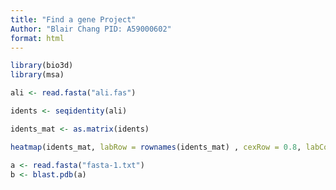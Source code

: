 ```yaml
---
title: "Find a gene Project"
Author: "Blair Chang PID: A59000602"
format: html
---
```


```r
library(bio3d)
library(msa)
```

```r
ali <- read.fasta("ali.fas")
```

```r
idents <- seqidentity(ali)
```

```r
idents_mat <- as.matrix(idents)
```

```r
heatmap(idents_mat, labRow = rownames(idents_mat) , cexRow = 0.8, labCol = rownames(idents_mat), cexCol = 0.8, margins = c(13,13))

```

```r
a <- read.fasta("fasta-1.txt")
b <- blast.pdb(a)
```

